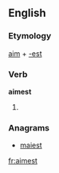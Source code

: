==English==

===Etymology===
[[aim]] + [[-est]]

===Verb===
'''aimest'''

# {{context|archaic|lang=en}} {{en-archaic second-person singular of|aim}}

===Anagrams===
* [[maiest#English|maiest]]

[[fr:aimest]]